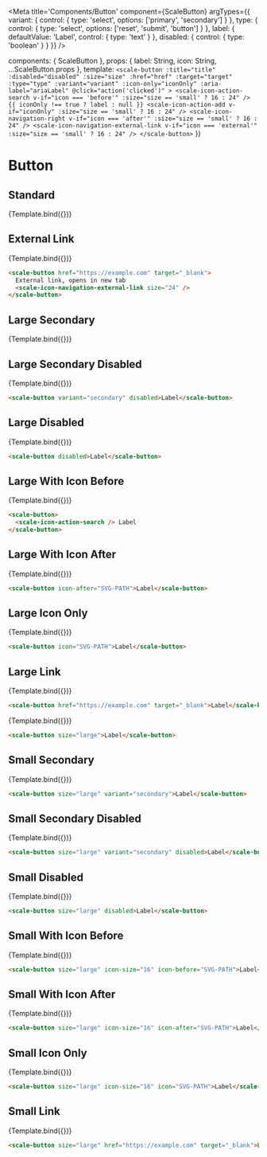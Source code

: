 
<Meta
  title='Components/Button'
  component={ScaleButton}
  argTypes={{
    variant: {
      control: { type: 'select', options: ['primary', 'secondary'] }
    },
    type: {
      control: { type: 'select', options: ['reset', 'submit', 'button'] }
    },
    label: {
      defaultValue: 'Label',
      control: { type: 'text' }
    },
    disabled: {
      control: { type: 'boolean' }
    }
  }}
/>

  components: { ScaleButton },
  props: {
    label: String,
    icon: String,
    ...ScaleButton.props
  },
  template: `
    <scale-button
      :title="title"
      :disabled="disabled"
      :size="size"
      :href="href"
      :target="target"
      :type="type"
      :variant="variant"
      :icon-only="iconOnly"
      :aria-label="ariaLabel"
      @click="action('clicked')"
    >
      <scale-icon-action-search v-if="icon === 'before'" :size="size == 'small' ? 16 : 24" />
      {{ iconOnly !== true ? label : null }}
      <scale-icon-action-add v-if="iconOnly" :size="size == 'small' ? 16 : 24" />
      <scale-icon-navigation-right v-if="icon === 'after'" :size="size == 'small' ? 16 : 24" />
      <scale-icon-navigation-external-link v-if="icon === 'external'" :size="size == 'small' ? 16 : 24" />
    </scale-button>
  `
})

# Button

## Standard

<Canvas withSource="none">
  <Story
    name='Large Standard'
    args={{
      label: 'Label'
    }}
  >
    {Template.bind({})}
  </Story>
</Canvas>

<ArgsTable story='Large Standard' />


## External Link

<Canvas withSource="none">
  <Story
    name='External link'
    args={{
        href: 'https://example.com',
        target: '_blank',
        label: 'External link, opens in new tab',
        icon: 'external'
    }}
  >
    {Template.bind({})}
  </Story>
</Canvas>

```html
<scale-button href="https://example.com" target="_blank">
  External link, opens in new tab
  <scale-icon-navigation-external-link size="24" />
</scale-button>
```


## Large Secondary

<Canvas withSource="none">
  <Story
    name='Large Secondary'
    args={{
      variant: 'secondary'
    }}
  >
    {Template.bind({})}
  </Story>
</Canvas>

## Large Secondary Disabled

<Canvas withSource="none">
  <Story
    name='Large Secondary Disabled'
    args={{
      variant: 'secondary',
      disabled: true
    }}
  >
    {Template.bind({})}
  </Story>
</Canvas>

```html
<scale-button variant="secondary" disabled>Label</scale-button>
```


## Large Disabled

<Canvas withSource="none">
  <Story
    name='Large Disabled'
    args={{
      disabled: true
    }}
  >
    {Template.bind({})}
  </Story>
</Canvas>

```html
<scale-button disabled>Label</scale-button>
```


## Large With Icon Before

<Canvas withSource="none">
  <Story
    name='Large With Icon Before'
    args={{
      icon: 'before'
    }}
  >
    {Template.bind({})}
  </Story>
</Canvas>

```html
<scale-button>
  <scale-icon-action-search /> Label
</scale-button>
```


## Large With Icon After

<Canvas withSource="none">
  <Story
    name='Large With Icon After'
    args={{
      icon: 'after'
    }}
  >
    {Template.bind({})}
  </Story>
</Canvas>

```html
<scale-button icon-after="SVG-PATH">Label</scale-button>
```


## Large Icon Only

<Canvas withSource="none">
  <Story
    name='Large Icon Only'
    args={{
      iconOnly: true,
      title: 'Search',
      ariaLabel: 'Search'
    }}
  >
    {Template.bind({})}
  </Story>
</Canvas>

```html
<scale-button icon="SVG-PATH">Label</scale-button>
```


## Large Link

<Canvas withSource="none">
  <Story
    name='Large Link'
    args={{
      href: 'https://example.com',
      target: '_blank',
      title: 'External link, opens in new tab'
    }}
  >
    {Template.bind({})}
  </Story>
</Canvas>

```html
<scale-button href="https://example.com" target="_blank">Label</scale-button>
```


<Canvas withSource="none">
  <Story
    name='Small Standard'
    args={{
      size: 'small',
      label: 'Label'
    }}
  >
    {Template.bind({})}
  </Story>
</Canvas>


```html
<scale-button size="large">Label</scale-button>
```


## Small Secondary

<Canvas withSource="none">
  <Story
    name='Small Secondary'
    args={{
      size: 'small',
      variant: 'secondary'
    }}
  >
    {Template.bind({})}
  </Story>
</Canvas>


```html
<scale-button size="large" variant="secondary">Label</scale-button>
```

## Small Secondary Disabled

<Canvas withSource="none">
  <Story
    name='Small Secondary Disabled'
    args={{
      size: 'small',
      variant: 'secondary',
      disabled: true
    }}
  >
    {Template.bind({})}
  </Story>
</Canvas>

```html
<scale-button size="large" variant="secondary" disabled>Label</scale-button>
```


## Small Disabled

<Canvas withSource="none">
  <Story
    name='Small Disabled'
    args={{
      size: 'small',
      disabled: true
    }}
  >
    {Template.bind({})}
  </Story>
</Canvas>

```html
<scale-button size="large" disabled>Label</scale-button>
```


## Small With Icon Before

<Canvas withSource="none">
  <Story
    name='Small With Icon Before'
    args={{
      size: 'small',
      icon: 'before'
    }}
  >
    {Template.bind({})}
  </Story>
</Canvas>

```html
<scale-button size="large" icon-size="16" icon-before="SVG-PATH">Label</scale-button>
```


## Small With Icon After

<Canvas withSource="none">
  <Story
    name='Small With Icon After'
    args={{
      size: 'small',
      icon: 'after'
    }}
  >
    {Template.bind({})}
  </Story>
</Canvas>

```html
<scale-button size="large" icon-size="16" icon-after="SVG-PATH">Label</scale-button>
```


## Small Icon Only

<Canvas withSource="none">
  <Story
    name='Small Icon Only'
    args={{
      size: 'small',
      iconOnly: true,
      title: 'Search',
      ariaLabel: 'Search'
    }}
  >
    {Template.bind({})}
  </Story>
</Canvas>

```html
<scale-button size="large" icon-size="16" icon="SVG-PATH">Label</scale-button>
```


## Small Link

<Canvas withSource="none">
  <Story
    name='Small Link'
    args={{
      size: 'small',
      href: 'https://example.com',
      target: '_blank',
      title: 'External link, opens in new tab'
    }}
  >
    {Template.bind({})}
  </Story>
</Canvas>

```html
<scale-button size="large" href="https://example.com" target="_blank">Label</scale-button>
```
